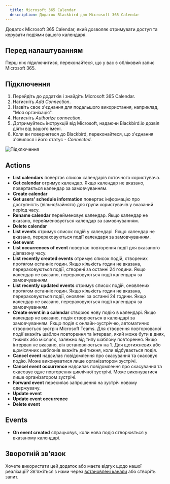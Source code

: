 ```yaml
---
  title: Microsoft 365 Calendar
  description: Додаток Blackbird для Microsoft 365 Calendar
---
```


<LinkCard title="Переглянути на Github" target="_blank" href="https://github.com/bb-io/Microsoft365Calendar" icon="github" />

Додаток Microsoft 365 Calendar, який дозволяє отримувати доступ та керувати подіями вашого календаря.

## Перед налаштуванням

Перш ніж підключитися, переконайтеся, що у вас є обліковий запис Microsoft 365.

## Підключення

1. Перейдіть до додатків і знайдіть Microsoft 365 Calendar.
2. Натисніть _Add Connection_.
3. Назвіть своє з'єднання для подальшого використання, наприклад, "Моя організація".
4. Натисніть _Authorize connection_.
5. Дотримуйтесь інструкцій від Microsoft, надаючи Blackbird.io дозвіл діяти від вашого імені.
6. Коли ви повернетеся до Blackbird, переконайтеся, що з'єднання з'явилося і його статус - _Connected_.

![Підключення](https://raw.githubusercontent.com/bb-io/Microsoft365Calendar/main/image/README/connecting.png)

## Actions

- **List calendars** повертає список календарів поточного користувача.
- **Get calendar** отримує календар. Якщо календар не вказано, повертається календар за замовчуванням.
- **Create calendar**
- **Get users' schedule information** повертає інформацію про доступність (вільно/зайнято) для групи користувачів у вказаний період часу.
- **Rename calendar** перейменовує календар. Якщо календар не вказано, перейменовується календар за замовчуванням.
- **Delete calendar**
- **List events** отримує список подій у календарі. Якщо календар не вказано, перераховуються події календаря за замовчуванням.
- **Get event**
- **List occurrences of event** повертає повторення події для вказаного діапазону часу.
- **List recently created events** отримує список подій, створених протягом останніх годин. Якщо кількість годин не вказана, перераховуються події, створені за останні 24 години. Якщо календар не вказано, перераховуються події календаря за замовчуванням.
- **List recently updated events** отримує список подій, оновлених протягом останніх годин. Якщо кількість годин не вказана, перераховуються події, оновлені за останні 24 години. Якщо календар не вказано, перераховуються події календаря за замовчуванням.
- **Create event in a calendar** створює нову подію в календарі. Якщо календар не вказано, подія створюється в календарі за замовчуванням. Якщо подія є онлайн-зустріччю, автоматично створюється зустріч Microsoft Teams. Для створення повторюваної події вкажіть шаблон повторення та інтервал, який може бути в днях, тижнях або місяцях, залежно від типу шаблону повторення. Якщо інтервал не вказано, він встановлюється на 1. Для щотижневих або щомісячних шаблонів вкажіть дні тижня, коли відбувається подія.
- **Cancel event** надсилає повідомлення про скасування та скасовує подію. Може виконуватися лише організатором зустрічі.
- **Cancel event occurrence** надсилає повідомлення про скасування та скасовує одне повторення циклічної зустрічі. Може виконуватися лише організатором зустрічі.
- **Forward event** пересилає запрошення на зустріч новому одержувачу.
- **Update event**
- **Update event occurrence**
- **Delete event**

## Events

- **On event created** спрацьовує, коли нова подія створюється у вказаному календарі.

## Зворотній зв'язок

Хочете використати цей додаток або маєте відгук щодо нашої реалізації? Зв'яжіться з нами через [встановлені канали](https://www.blackbird.io/) або створіть запит.